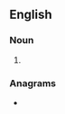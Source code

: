 ==English==

===Noun===
{{head|en|noun form}}

# {{plural of|moresome|lang=en}}

===Anagrams===
* {{anagrams|en|a=eemmoorss|merosomes}}
